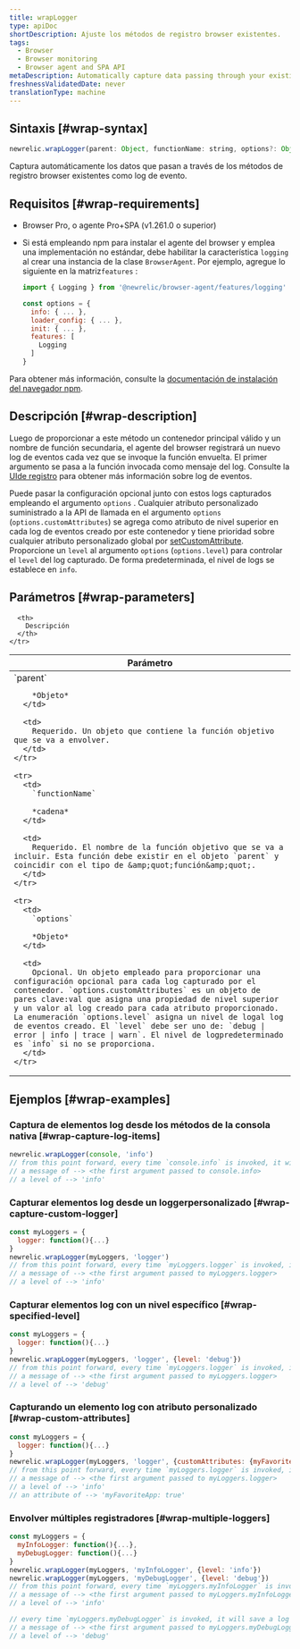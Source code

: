 ```yaml
---
title: wrapLogger
type: apiDoc
shortDescription: Ajuste los métodos de registro browser existentes.
tags:
  - Browser
  - Browser monitoring
  - Browser agent and SPA API
metaDescription: Automatically capture data passing through your existing browser logging methods as log events.
freshnessValidatedDate: never
translationType: machine
---
```


## Sintaxis [#wrap-syntax]

```js
newrelic.wrapLogger(parent: Object, functionName: string, options?: Object<{ customAttributes?: Object, level?: 'debug|error|info|trace|warn'}>)
```

Captura automáticamente los datos que pasan a través de los métodos de registro browser existentes como log de evento.

## Requisitos [#wrap-requirements]

* Browser Pro, o agente Pro+SPA (v1.261.0 o superior)

* Si está empleando npm para instalar el agente del browser y emplea una implementación no estándar, debe habilitar la característica `logging` al crear una instancia de la clase `BrowserAgent`. Por ejemplo, agregue lo siguiente en la matriz`features` :

  ```js
  import { Logging } from '@newrelic/browser-agent/features/logging'

  const options = {
    info: { ... },
    loader_config: { ... },
    init: { ... },
    features: [
      Logging
    ]
  }
  ```

Para obtener más información, consulte la [documentación de instalación del navegador npm](https://www.npmjs.com/package/@newrelic/browser-agent#new-relic-browser-agent).

## Descripción [#wrap-description]

Luego de proporcionar a este método un contenedor principal válido y un nombre de función secundaria, el agente del browser registrará un nuevo log de eventos cada vez que se invoque la función envuelta. El primer argumento se pasa a la función invocada como mensaje del log. Consulte la [UIde registro](/docs/logs/ui-data/use-logs-ui/) para obtener más información sobre log de eventos.

Puede pasar la configuración opcional junto con estos logs capturados empleando el argumento `options` . Cualquier atributo personalizado suministrado a la API de llamada en el argumento `options` (`options.customAttributes`) se agrega como atributo de nivel superior en cada log de eventos creado por este contenedor y tiene prioridad sobre cualquier atributo personalizado global por [setCustomAttribute](/docs/browser/new-relic-browser/browser-agent-spa-api/set-custom-attribute). Proporcione un `level` al argumento `options` (`options.level`) para controlar el `level` del log capturado. De forma predeterminada, el nivel de logs se establece en `info`.

## Parámetros [#wrap-parameters]

<table>
  <thead>
    <tr>
      <th width="25%">
        Parámetro
      </th>

      <th>
        Descripción
      </th>
    </tr>
  </thead>

  <tbody>
    <tr>
      <td>
        `parent`

        *Objeto*
      </td>

      <td>
        Requerido. Un objeto que contiene la función objetivo que se va a envolver.
      </td>
    </tr>

    <tr>
      <td>
        `functionName`

        *cadena*
      </td>

      <td>
        Requerido. El nombre de la función objetivo que se va a incluir. Esta función debe existir en el objeto `parent` y coincidir con el tipo de &amp;quot;función&amp;quot;.
      </td>
    </tr>

    <tr>
      <td>
        `options`

        *Objeto*
      </td>

      <td>
        Opcional. Un objeto empleado para proporcionar una configuración opcional para cada log capturado por el contenedor. `options.customAttributes` es un objeto de pares clave:val que asigna una propiedad de nivel superior y un valor al log creado para cada atributo proporcionado. La enumeración `options.level` asigna un nivel de logal log de eventos creado. El `level` debe ser uno de: `debug | error | info | trace | warn`. El nivel de logpredeterminado es `info` si no se proporciona.
      </td>
    </tr>
  </tbody>
</table>

## Ejemplos [#wrap-examples]

### Captura de elementos log desde los métodos de la consola nativa [#wrap-capture-log-items]

```js
newrelic.wrapLogger(console, 'info')
// from this point forward, every time `console.info` is invoked, it will save a log event with:
// a message of --> <the first argument passed to console.info>
// a level of --> 'info'
```

### Capturar elementos log desde un loggerpersonalizado [#wrap-capture-custom-logger]

```js
const myLoggers = {
  logger: function(){...}
}
newrelic.wrapLogger(myLoggers, 'logger')
// from this point forward, every time `myLoggers.logger` is invoked, it will save a log event with:
// a message of --> <the first argument passed to myLoggers.logger>
// a level of --> 'info'
```

### Capturar elementos log con un nivel específico [#wrap-specified-level]

```js
const myLoggers = {
  logger: function(){...}
}
newrelic.wrapLogger(myLoggers, 'logger', {level: 'debug'})
// from this point forward, every time `myLoggers.logger` is invoked, it will save a log event with:
// a message of --> <the first argument passed to myLoggers.logger>
// a level of --> 'debug'
```

### Capturando un elemento log con atributo personalizado [#wrap-custom-attributes]

```js
const myLoggers = {
  logger: function(){...}
}
newrelic.wrapLogger(myLoggers, 'logger', {customAttributes: {myFavoriteApp: true}})
// from this point forward, every time `myLoggers.logger` is invoked, it will save a log event with:
// a message of --> <the first argument passed to myLoggers.logger>
// a level of --> 'info'
// an attribute of --> 'myFavoriteApp: true'
```

### Envolver múltiples registradores [#wrap-multiple-loggers]

```js
const myLoggers = {
  myInfoLogger: function(){...},
  myDebugLogger: function(){...}
}
newrelic.wrapLogger(myLoggers, 'myInfoLogger', {level: 'info'})
newrelic.wrapLogger(myLoggers, 'myDebugLogger', {level: 'debug'})
// from this point forward, every time `myLoggers.myInfoLogger` is invoked, it will save a log event with:
// a message of --> <the first argument passed to myLoggers.myInfoLogger>
// a level of --> 'info'

// every time `myLoggers.myDebugLogger` is invoked, it will save a log event with:
// a message of --> <the first argument passed to myLoggers.myDebugLogger>
// a level of --> 'debug'
```